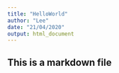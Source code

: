 ```yaml
---
title: "HelloWorld"
author: "Lee"
date: "21/04/2020"
output: html_document
---
```


## This is a markdown file